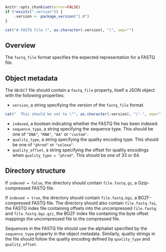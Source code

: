 ```r
knitr::opts_chunk$set(error=FALSE)
if (!exists(".version")) {
    .version <- package_version("1.0")
}
```

```r
cat("# FASTQ file (", as.character(.version), ")", sep="")
```

## Overview

The `fastq_file` format specifies the expected representation for a FASTQ file.

## Object metadata

The `OBJECT` file should contain a `fastq_file` property, itself a JSON object with the following properties:

- `version`, a string specifying the version of the `fastq_file` format.
```r
cat("  This should be set to \"", as.character(.version), "\".", sep="")
```
- `indexed`, a boolean indicating whether the FASTQ file has been indexed.
- `sequence_type`, a string specifying the sequence type.
  This should be one of `"DNA"`, `"RNA"`, `"AA"` or `"custom"`.
- `quality_type`, a string specifying the quality encoding type.
  This should be one of `"phred"` or `"solexa"`.
- `quality_offset`, a string specifying the offset for quality encodings when `quality_type = "phred"`.
  This should be one of 33 or 64.

## Directory structure

If `indexed = false`, the directory should contain `file.fastq.gz`, a Gzip-compressed FASTQ file.

If `indexed = true`, the directory should contain `file.fastq.bgz`, a BGZF-compressed FASTQ file.
The directory should also contain `file.fastq.fai`, the FASTQ index file containing offsets into the uncompressed `file.fastq`;
and `file.fastq.bgz.gzi`, the BGZF index file containing the byte offset mappings the uncompressed file to the compressed file.

Sequences in the FASTQ file should use the alphabet specified by the `sequence_type` property in the object metadata.
Similarly, quality strings in the file should follow the quality encoding defined by `quality_type` and `quality_offset`.
